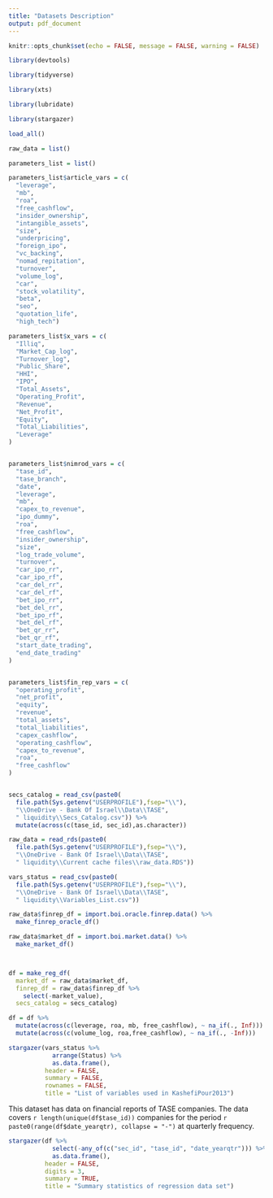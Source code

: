 ```yaml
---
title: "Datasets Description"
output: pdf_document
---
```



```r

knitr::opts_chunk$set(echo = FALSE, message = FALSE, warning = FALSE)

```


```r

library(devtools)

library(tidyverse)

library(xts)

library(lubridate)

library(stargazer)

load_all()

```


```r

raw_data = list()

parameters_list = list()

parameters_list$article_vars = c(
  "leverage",
  "mb",
  "roa",
  "free_cashflow",
  "insider_ownership",
  "intangible_assets",
  "size",
  "underpricing",
  "foreign_ipo",
  "vc_backing",
  "nomad_repitation",
  "turnover",
  "volume_log",
  "car",
  "stock_volatility",
  "beta",
  "seo",
  "quotation_life",
  "high_tech")

parameters_list$x_vars = c(
  "Illiq",
  "Market_Cap_log",
  "Turnover_log",  
  "Public_Share",
  "HHI",
  "IPO",
  "Total_Assets",
  "Operating_Profit",
  "Revenue",
  "Net_Profit",
  "Equity",
  "Total_Liabilities",
  "Leverage"
)


parameters_list$nimrod_vars = c(
  "tase_id",
  "tase_branch",
  "date",
  "leverage",
  "mb",
  "capex_to_revenue",
  "ipo_dummy",
  "roa",
  "free_cashflow",
  "insider_ownership",
  "size",
  "log_trade_volume",
  "turnover",
  "car_ipo_rr",
  "car_ipo_rf",
  "car_del_rr",
  "car_del_rf",
  "bet_ipo_rr",
  "bet_del_rr",
  "bet_ipo_rf",
  "bet_del_rf",
  "bet_qr_rr",
  "bet_qr_rf",
  "start_date_trading",
  "end_date_trading"
)


parameters_list$fin_rep_vars = c(
  "operating_profit",
  "net_profit",
  "equity",
  "revenue",
  "total_assets",
  "total_liabilities",
  "capex_cashflow",
  "operating_cashflow",
  "capex_to_revenue",
  "roa",
  "free_cashflow"
)



```

<!-- Import data -->

```r

secs_catalog = read_csv(paste0(
  file.path(Sys.getenv("USERPROFILE"),fsep="\\"),
  "\\OneDrive - Bank Of Israel\\Data\\TASE",
  " liquidity\\Secs_Catalog.csv")) %>% 
  mutate(across(c(tase_id, sec_id),as.character))

```


```r

raw_data = read_rds(paste0(
  file.path(Sys.getenv("USERPROFILE"),fsep="\\"),
  "\\OneDrive - Bank Of Israel\\Data\\TASE",
  " liquidity\\Current cache files\\raw_data.RDS"))

vars_status = read_csv(paste0(
  file.path(Sys.getenv("USERPROFILE"),fsep="\\"),
  "\\OneDrive - Bank Of Israel\\Data\\TASE",
  " liquidity\\Variables_List.csv"))

```



```r

raw_data$finrep_df = import.boi.oracle.finrep.data() %>% 
  make_finrep_oracle_df()


```


```r

raw_data$market_df = import.boi.market.data() %>% 
  make_market_df()




```


<!-- Process data -->

```r


df = make_reg_df(
  market_df = raw_data$market_df,
  finrep_df = raw_data$finrep_df %>% 
    select(-market_value),
  secs_catalog = secs_catalog)

df = df %>% 
  mutate(across(c(leverage, roa, mb, free_cashflow), ~ na_if(., Inf))) %>%
  mutate(across(c(volume_log, roa,free_cashflow), ~ na_if(., -Inf)))


```



```r

stargazer(vars_status %>% 
            arrange(Status) %>% 
            as.data.frame(),
          header = FALSE,
          summary = FALSE,
          rownames = FALSE,
          title = "List of variables used in KashefiPour2013")

```

This dataset has data on financial reports of TASE companies.
The data covers `r length(unique(df$tase_id))` companies for the period `r paste0(range(df$date_yearqtr), collapse = "-")` at quarterly frequency. 


```r

stargazer(df %>% 
            select(-any_of(c("sec_id", "tase_id", "date_yearqtr"))) %>% 
            as.data.frame(),
          header = FALSE,
          digits = 3,
          summary = TRUE,
          title = "Summary statistics of regression data set")

```




\section{Appendix}

